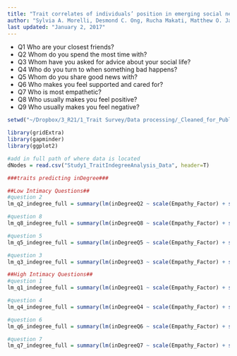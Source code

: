 ```yaml
---
title: "Trait correlates of individuals’ position in emerging social networks"
author: "Sylvia A. Morelli, Desmond C. Ong, Rucha Makati, Matthew O. Jackson, & Jamil Zaki"
last updated: "January 2, 2017"
---
```


* Q1 Who are your closest friends? 
* Q2 Whom do you spend the most time with? 
* Q3 Whom have you asked for advice about your social life? 
* Q4 Who do you turn to when something bad happens? 
* Q5 Whom do you share good news with? 
* Q6 Who makes you feel supported and cared for? 
* Q7 Who is most empathetic? 
* Q8 Who usually makes you feel positive?  
* Q9 Who usually makes you feel negative? 

```r
setwd("~/Dropbox/3_R21/1_Trait Survey/Data processing/_Cleaned_for_Publishing/")

library(gridExtra)
library(gapminder)
library(ggplot2)
```

```r
#add in full path of where data is located
dNodes = read.csv("Study1_TraitIndegreeAnalysis_Data", header=T)
```


```r
###traits predicting inDegree###

##Low Intimacy Questions##
#question 2
lm_q2_indegree_full = summary(lm(inDegreeQ2 ~ scale(Empathy_Factor) + scale(LifeSatTransf_Factor) + scale(PosAffect_Factor) + scale(NegAffect_Factor), dNodes))

#question 8
lm_q8_indegree_full = summary(lm(inDegreeQ8 ~ scale(Empathy_Factor) + scale(LifeSatTransf_Factor) + scale(PosAffect_Factor) + scale(NegAffect_Factor), dNodes))

#question 5
lm_q5_indegree_full = summary(lm(inDegreeQ5 ~ scale(Empathy_Factor) + scale(LifeSatTransf_Factor) + scale(PosAffect_Factor) + scale(NegAffect_Factor), dNodes))

#question 3
lm_q3_indegree_full = summary(lm(inDegreeQ3 ~ scale(Empathy_Factor) + scale(LifeSatTransf_Factor) + scale(PosAffect_Factor) + scale(NegAffect_Factor), dNodes))

##High Intimacy Questions##
#question 1
lm_q1_indegree_full = summary(lm(inDegreeQ1 ~ scale(Empathy_Factor) + scale(LifeSatTransf_Factor) + scale(PosAffect_Factor) + scale(NegAffect_Factor), dNodes))

#question 4
lm_q4_indegree_full = summary(lm(inDegreeQ4 ~ scale(Empathy_Factor) + scale(LifeSatTransf_Factor) + scale(PosAffect_Factor) + scale(NegAffect_Factor), dNodes))

#question 6
lm_q6_indegree_full = summary(lm(inDegreeQ6 ~ scale(Empathy_Factor) + scale(LifeSatTransf_Factor) + scale(PosAffect_Factor) + scale(NegAffect_Factor), dNodes))

#question 7
lm_q7_indegree_full = summary(lm(inDegreeQ7 ~ scale(Empathy_Factor) + scale(LifeSatTransf_Factor) + scale(PosAffect_Factor) + scale(NegAffect_Factor), dNodes))

```